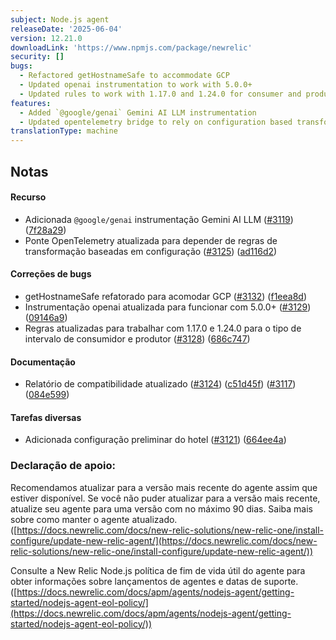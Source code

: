 ```yaml
---
subject: Node.js agent
releaseDate: '2025-06-04'
version: 12.21.0
downloadLink: 'https://www.npmjs.com/package/newrelic'
security: []
bugs:
  - Refactored getHostnameSafe to accommodate GCP
  - Updated openai instrumentation to work with 5.0.0+
  - Updated rules to work with 1.17.0 and 1.24.0 for consumer and producer span kind
features:
  - Added `@google/genai` Gemini AI LLM instrumentation
  - Updated opentelemetry bridge to rely on configuration based transformation rules
translationType: machine
---
```


## Notas

#### Recurso

* Adicionada `@google/genai` instrumentação Gemini AI LLM ([#3119](https://github.com/newrelic/node-newrelic/pull/3119)) ([7f28a29](https://github.com/newrelic/node-newrelic/commit/7f28a293fbd623464ed1f3f809de59eaea0ff367))
* Ponte OpenTelemetry atualizada para depender de regras de transformação baseadas em configuração ([#3125](https://github.com/newrelic/node-newrelic/pull/3125)) ([ad116d2](https://github.com/newrelic/node-newrelic/commit/ad116d2aa49818c2824bca606a22c48abecf9580))

#### Correções de bugs

* getHostnameSafe refatorado para acomodar GCP ([#3132](https://github.com/newrelic/node-newrelic/pull/3132)) ([f1eea8d](https://github.com/newrelic/node-newrelic/commit/f1eea8d076586cd0b6c4d671c261deefe5e0f027))
* Instrumentação openai atualizada para funcionar com 5.0.0+ ([#3129](https://github.com/newrelic/node-newrelic/pull/3129)) ([09146a9](https://github.com/newrelic/node-newrelic/commit/09146a9d550c0cdbb23ec54325be6f8343db8b78))
* Regras atualizadas para trabalhar com 1.17.0 e 1.24.0 para o tipo de intervalo de consumidor e produtor ([#3128](https://github.com/newrelic/node-newrelic/pull/3128)) ([686c747](https://github.com/newrelic/node-newrelic/commit/686c747cedc2582061608c20402f11912092d5b5))

#### Documentação

* Relatório de compatibilidade atualizado ([#3124](https://github.com/newrelic/node-newrelic/pull/3124)) ([c51d45f](https://github.com/newrelic/node-newrelic/commit/c51d45f4fc3c4fd56bdaa80c1028a83c7f4aadd2)) ([#3117](https://github.com/newrelic/node-newrelic/pull/3117)) ([084e599](https://github.com/newrelic/node-newrelic/commit/084e599428ac9c21e6991e27b5c154db2830ce17))

#### Tarefas diversas

* Adicionada configuração preliminar do hotel ([#3121](https://github.com/newrelic/node-newrelic/pull/3121)) ([664ee4a](https://github.com/newrelic/node-newrelic/commit/664ee4ae956d9cc6ebc6b68ad79a47948510422f))

### Declaração de apoio:

Recomendamos atualizar para a versão mais recente do agente assim que estiver disponível. Se você não puder atualizar para a versão mais recente, atualize seu agente para uma versão com no máximo 90 dias. Saiba mais sobre como manter o agente atualizado. ([https://docs.newrelic.com/docs/new-relic-solutions/new-relic-one/install-configure/update-new-relic-agent/](https://docs.newrelic.com/docs/new-relic-solutions/new-relic-one/install-configure/update-new-relic-agent/))

Consulte a New Relic Node.js política de fim de vida útil do agente para obter informações sobre lançamentos de agentes e datas de suporte. ([https://docs.newrelic.com/docs/apm/agents/nodejs-agent/getting-started/nodejs-agent-eol-policy/](https://docs.newrelic.com/docs/apm/agents/nodejs-agent/getting-started/nodejs-agent-eol-policy/))